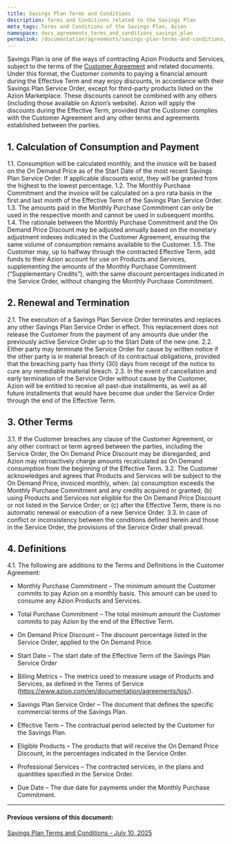 ```yaml
---
title: Savings Plan Terms and Conditions
description: Terms and Conditions related to the Savings Plan
meta_tags: Terms and Conditions of the Savings Plan, Azion 
namespace: docs_agreements_terms_and_conditions_savings_plan
permalink: /documentation/agreements/savings-plan-terms-and-conditions/
---
```


Savings Plan is one of the ways of contracting Azion Products and Services, subject to the terms of the [Customer Agreement](/en/documentation/agreements/customer-agreement/) and related documents. Under this format, the Customer commits to paying a financial amount during the Effective Term and may enjoy discounts, in accordance with their Savings Plan Service Order, except for third-party products listed on the Azion Marketplace. These discounts cannot be combined with any others (including those available on Azion’s website). Azion will apply the discounts during the Effective Term, provided that the Customer complies with the Customer Agreement and any other terms and agreements established between the parties.

## 1. Calculation of Consumption and Payment

1.1. Consumption will be calculated monthly, and the invoice will be based on the On Demand Price as of the Start Date of the most recent Savings Plan Service Order. If applicable discounts exist, they will be granted from the highest to the lowest percentage.
1.2. The Monthly Purchase Commitment and the invoice will be calculated on a pro rata basis in the first and last month of the Effective Term of the Savings Plan Service Order.
1.3. The amounts paid in the Monthly Purchase Commitment can only be used in the respective month and cannot be used in subsequent months.
1.4. The rationale between the Monthly Purchase Commitment and the On Demand Price Discount may be adjusted annually based on the monetary adjustment indexes indicated in the Customer Agreement, ensuring the same volume of consumption remains available to the Customer.
1.5. The Customer may, up to halfway through the contracted Effective Term, add funds to their Azion account for use on Products and Services, supplementing the amounts of the Monthly Purchase Commitment (“Supplementary Credits”), with the same discount percentages indicated in the Service Order, without changing the Monthly Purchase Commitment.

## 2. Renewal and Termination

2.1. The execution of a Savings Plan Service Order terminates and replaces any other Savings Plan Service Order in effect. This replacement does not release the Customer from the payment of any amounts due under the previously active Service Order up to the Start Date of the new one.
2.2. Either party may terminate the Service Order for cause by written notice if the other party is in material breach of its contractual obligations, provided that the breaching party has thirty (30) days from receipt of the notice to cure any remediable material breach.
2.3. In the event of cancellation and early termination of the Service Order without cause by the Customer, Azion will be entitled to receive all past-due installments, as well as all future installments that would have become due under the Service Order through the end of the Effective Term.

## 3. Other Terms

3.1. If the Customer breaches any clause of the Customer Agreement, or any other contract or term agreed between the parties, including the Service Order, the On Demand Price Discount may be disregarded, and Azion may retroactively charge amounts recalculated as On Demand consumption from the beginning of the Effective Term.
3.2. The Customer acknowledges and agrees that Products and Services will be subject to the On Demand Price, invoiced monthly, when: (a) consumption exceeds the Monthly Purchase Commitment and any credits acquired or granted; (b) using Products and Services not eligible for the On Demand Price Discount or not listed in the Service Order; or (c) after the Effective Term, there is no automatic renewal or execution of a new Service Order.
3.3. In case of conflict or inconsistency between the conditions defined herein and those in the Service Order, the provisions of the Service Order shall prevail.
      

## 4. Definitions

4.1. The following are additions to the Terms and Definitions in the Customer Agreement:

- Monthly Purchase Commitment – The minimum amount the Customer commits to pay Azion on a monthly basis. This amount can be used to consume any Azion Products and Services.

- Total Purchase Commitment – The total minimum amount the Customer commits to pay Azion by the end of the Effective Term.

- On Demand Price Discount – The discount percentage listed in the Service Order, applied to the On Demand Price.

- Start Date – The start date of the Effective Term of the Savings Plan Service Order

- Billing Metrics – The metrics used to measure usage of Products and Services, as defined in the Terms of Service (https://www.azion.com/en/documentation/agreements/tos/).

- Savings Plan Service Order – The document that defines the specific commercial terms of the Savings Plan.

- Effective Term – The contractual period selected by the Customer for the Savings Plan.

- Eligible Products – The products that will receive the On Demand Price Discount, in the percentages indicated in the Service Order.

- Professional Services – The contracted services, in the plans and quantities specified in the Service Order.

- Due Date – The due date for payments under the Monthly Purchase Commitment.

---

#### Previous versions of this document:

[Savings Plan Terms and Conditions - July 10, 2025](/en/documentation/agreements/savings-plan-terms-and-conditions-10-july-2025/)